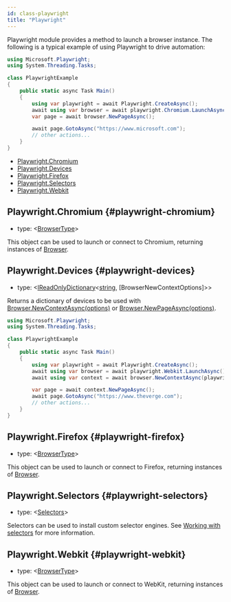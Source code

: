 ```yaml
---
id: class-playwright
title: "Playwright"
---
```


Playwright module provides a method to launch a browser instance. The following is a typical example of using Playwright to drive automation:

```csharp
using Microsoft.Playwright;
using System.Threading.Tasks;

class PlaywrightExample
{
    public static async Task Main()
    {
        using var playwright = await Playwright.CreateAsync();
        await using var browser = await playwright.Chromium.LaunchAsync();
        var page = await browser.NewPageAsync();

        await page.GotoAsync("https://www.microsoft.com");
        // other actions...
    }
}
```


- [Playwright.Chromium](./api/class-playwright.mdx#playwright-chromium)
- [Playwright.Devices](./api/class-playwright.mdx#playwright-devices)
- [Playwright.Firefox](./api/class-playwright.mdx#playwright-firefox)
- [Playwright.Selectors](./api/class-playwright.mdx#playwright-selectors)
- [Playwright.Webkit](./api/class-playwright.mdx#playwright-webkit)

## Playwright.Chromium {#playwright-chromium}
- type: &#60;[BrowserType]&#62;

This object can be used to launch or connect to Chromium, returning instances of [Browser].

## Playwright.Devices {#playwright-devices}
- type: &#60;[IReadOnlyDictionary]<[string], [BrowserNewContextOptions]>&#62;

Returns a dictionary of devices to be used with [Browser.NewContextAsync(options)](./api/class-browser.mdx#browser-new-context) or [Browser.NewPageAsync(options)](./api/class-browser.mdx#browser-new-page).

```csharp
using Microsoft.Playwright;
using System.Threading.Tasks;

class PlaywrightExample
{
    public static async Task Main()
    {
        using var playwright = await Playwright.CreateAsync();
        await using var browser = await playwright.Webkit.LaunchAsync();
        await using var context = await browser.NewContextAsync(playwright.Devices["iPhone 6"]);

        var page = await context.NewPageAsync();
        await page.GotoAsync("https://www.theverge.com");
        // other actions...
    }
}
```

## Playwright.Firefox {#playwright-firefox}
- type: &#60;[BrowserType]&#62;

This object can be used to launch or connect to Firefox, returning instances of [Browser].

## Playwright.Selectors {#playwright-selectors}
- type: &#60;[Selectors]&#62;

Selectors can be used to install custom selector engines. See [Working with selectors](./selectors.mdx) for more information.

## Playwright.Webkit {#playwright-webkit}
- type: &#60;[BrowserType]&#62;

This object can be used to launch or connect to WebKit, returning instances of [Browser].

[Accessibility]: ./api/class-accessibility.mdx "Accessibility"
[Browser]: ./api/class-browser.mdx "Browser"
[BrowserContext]: ./api/class-browsercontext.mdx "BrowserContext"
[BrowserType]: ./api/class-browsertype.mdx "BrowserType"
[ConsoleMessage]: ./api/class-consolemessage.mdx "ConsoleMessage"
[Dialog]: ./api/class-dialog.mdx "Dialog"
[Download]: ./api/class-download.mdx "Download"
[ElementHandle]: ./api/class-elementhandle.mdx "ElementHandle"
[FileChooser]: ./api/class-filechooser.mdx "FileChooser"
[Frame]: ./api/class-frame.mdx "Frame"
[FrameLocator]: ./api/class-framelocator.mdx "FrameLocator"
[JSHandle]: ./api/class-jshandle.mdx "JSHandle"
[Keyboard]: ./api/class-keyboard.mdx "Keyboard"
[Locator]: ./api/class-locator.mdx "Locator"
[LocatorAssertions]: ./api/class-locatorassertions.mdx "LocatorAssertions"
[Mouse]: ./api/class-mouse.mdx "Mouse"
[Page]: ./api/class-page.mdx "Page"
[PageAssertions]: ./api/class-pageassertions.mdx "PageAssertions"
[Playwright]: ./api/class-playwright.mdx "Playwright"
[PlaywrightAssertions]: ./api/class-playwrightassertions.mdx "PlaywrightAssertions"
[Request]: ./api/class-request.mdx "Request"
[Response]: ./api/class-response.mdx "Response"
[Route]: ./api/class-route.mdx "Route"
[Selectors]: ./api/class-selectors.mdx "Selectors"
[TimeoutError]: ./api/class-timeouterror.mdx "TimeoutError"
[Touchscreen]: ./api/class-touchscreen.mdx "Touchscreen"
[Tracing]: ./api/class-tracing.mdx "Tracing"
[Video]: ./api/class-video.mdx "Video"
[WebSocket]: ./api/class-websocket.mdx "WebSocket"
[WebSocketFrame]: ./api/class-websocketframe.mdx "WebSocketFrame"
[Worker]: ./api/class-worker.mdx "Worker"
[Element]: https://developer.mozilla.org/en-US/docs/Web/API/element "Element"
[EvaluationArgument]: ./evaluating.mdx#evaluation-argument "EvaluationArgument"
[Promise]: https://developer.mozilla.org/en-US/docs/Web/JavaScript/Reference/Global_Objects/Promise "Promise"
[iterator]: https://developer.mozilla.org/en-US/docs/Web/JavaScript/Reference/Iteration_protocols "Iterator"
[origin]: https://developer.mozilla.org/en-US/docs/Glossary/Origin "Origin"
[selector]: https://developer.mozilla.org/en-US/docs/Web/CSS/CSS_Selectors "selector"
[Serializable]: https://developer.mozilla.org/en-US/docs/Web/JavaScript/Reference/Global_Objects/JSON/stringify#Description "Serializable"
[UIEvent.detail]: https://developer.mozilla.org/en-US/docs/Web/API/UIEvent/detail "UIEvent.detail"
[UnixTime]: https://en.wikipedia.org/wiki/Unix_time "Unix Time"
[xpath]: https://developer.mozilla.org/en-US/docs/Web/XPath "xpath"

[bool]: https://docs.microsoft.com/en-us/dotnet/api/system.boolean "bool"
[double]: https://docs.microsoft.com/en-us/dotnet/api/system.double "double"
[byte]: https://docs.microsoft.com/en-us/dotnet/api/system.byte "byte"
[int]: https://docs.microsoft.com/en-us/dotnet/api/system.int32 "int"
[void]: https://docs.microsoft.com/en-us/dotnet/csharp/language-reference/builtin-types/void "void"
[string]: https://docs.microsoft.com/en-us/dotnet/api/system.string "string"
[URL]: https://nodejs.org/api/url.html "URL"
[Regex]: https://docs.microsoft.com/en-us/dotnet/api/system.text.regularexpressions.regex "Regex"

[Action]: https://docs.microsoft.com/en-us/dotnet/api/system.action-1 "Action"
[Func]: https://docs.microsoft.com/en-us/dotnet/api/system.func-2 "Func"
[IEnumerable]: https://docs.microsoft.com/en-us/dotnet/api/system.collections.ienumerable "IEnumerable"
[IDictionary]: https://docs.microsoft.com/en-us/dotnet/api/system.collections.idictionary "IDictionary"
[Task]: https://docs.microsoft.com/en-us/dotnet/api/system.threading.tasks.task?view=net-5.0 "Task"
[IReadOnlyDictionary]: https://docs.microsoft.com/en-us/dotnet/api/system.collections.generic.ireadonlydictionary-2 "IReadOnlyDictionary"
[JsonElement]: https://docs.microsoft.com/en-us/dotnet/api/system.text.json.jsonelement "JsonElement"

[all available image tags]: https://mcr.microsoft.com/v2/playwright/tags/list "all available image tags"
[Docker Hub]: https://hub.docker.com/_/microsoft-playwright "Docker Hub"
[Dockerfile.focal]: https://github.com/microsoft/playwright/blob/master/utils/docker/Dockerfile.focal "Dockerfile.focal"
